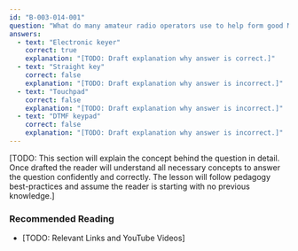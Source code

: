 ```yaml
---
id: "B-003-014-001"
question: "What do many amateur radio operators use to help form good Morse code characters?"
answers:
  - text: "Electronic keyer"
    correct: true
    explanation: "[TODO: Draft explanation why answer is correct.]"
  - text: "Straight key"
    correct: false
    explanation: "[TODO: Draft explanation why answer is incorrect.]"
  - text: "Touchpad"
    correct: false
    explanation: "[TODO: Draft explanation why answer is incorrect.]"
  - text: "DTMF keypad"
    correct: false
    explanation: "[TODO: Draft explanation why answer is incorrect.]"
---
```


[TODO: This section will explain the concept behind the question in detail. Once drafted the reader will understand all necessary concepts to answer the question confidently and correctly. The lesson will follow pedagogy best-practices and assume the reader is starting with no previous knowledge.]

### Recommended Reading

- [TODO: Relevant Links and YouTube Videos]
